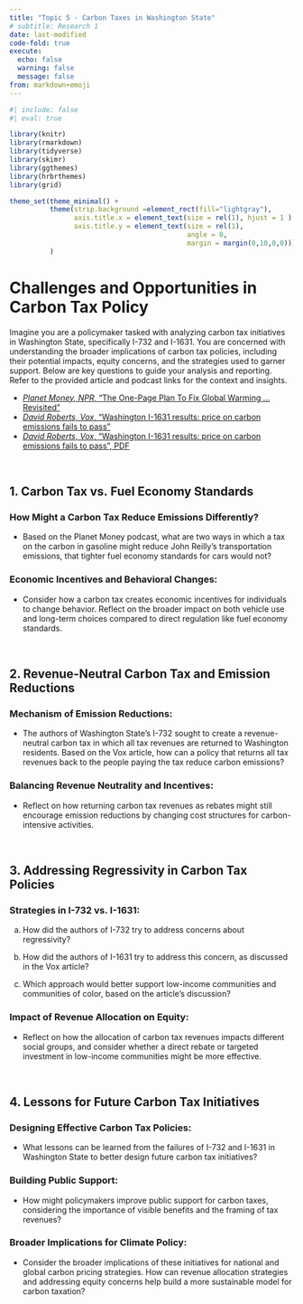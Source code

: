 ```yaml
---
title: "Topic 5 - Carbon Taxes in Washington State"
# subtitle: Research 1
date: last-modified
code-fold: true
execute: 
  echo: false
  warning: false
  message: false
from: markdown+emoji
---
```

```r
#| include: false
#| eval: true

library(knitr)
library(rmarkdown)
library(tidyverse)
library(skimr)
library(ggthemes)
library(hrbrthemes)
library(grid)

theme_set(theme_minimal() +
          theme(strip.background =element_rect(fill="lightgray"),
                axis.title.x = element_text(size = rel(1), hjust = 1 ),
                axis.title.y = element_text(size = rel(1), 
                                            angle = 0,
                                            margin = margin(0,10,0,0)))
          )

```


# Challenges and Opportunities in Carbon Tax Policy

Imagine you are a policymaker tasked with analyzing carbon tax initiatives in Washington State, specifically I-732 and I-1631. You are concerned with understanding the broader implications of carbon tax policies, including their potential impacts, equity concerns, and the strategies used to garner support. Below are key questions to guide your analysis and reporting. Refer to the provided article and podcast links for the context and insights.

- [_Planet Money, NPR_, "The One-Page Plan To Fix Global Warming ... Revisited"](https://www.npr.org/sections/money/2018/07/18/630267782/episode-472-the-one-page-plan-to-fix-global-warming-revisited)
- [_David Roberts, Vox_, "Washington I-1631 results: price on carbon emissions fails to pass"](https://www.vox.com/energy-and-environment/2018/9/28/17899804/washington-1631-results-carbon-fee-green-new-deal)
- [_David Roberts, Vox_, "Washington I-1631 results: price on carbon emissions fails to pass", PDF](https://bcecon.github.io/econ-rw/5-app-vox-2018-carbon-tax-wa.pdf){target="_blank"}

<br>

## 1. Carbon Tax vs. Fuel Economy Standards

### How Might a Carbon Tax Reduce Emissions Differently?
- Based on the Planet Money podcast, what are two ways in which a tax on the carbon in gasoline might reduce John Reilly's transportation emissions, that tighter fuel economy standards for cars would not?

### Economic Incentives and Behavioral Changes:
- Consider how a carbon tax creates economic incentives for individuals to change behavior. Reflect on the broader impact on both vehicle use and long-term choices compared to direct regulation like fuel economy standards.

<br>

## 2. Revenue-Neutral Carbon Tax and Emission Reductions

### Mechanism of Emission Reductions:
- The authors of Washington State's I-732 sought to create a revenue-neutral carbon tax in which all tax revenues are returned to Washington residents. Based on the Vox article, how can a policy that returns all tax revenues back to the people paying the tax reduce carbon emissions?

### Balancing Revenue Neutrality and Incentives:
- Reflect on how returning carbon tax revenues as rebates might still encourage emission reductions by changing cost structures for carbon-intensive activities.

<br>

## 3. Addressing Regressivity in Carbon Tax Policies

### Strategies in I-732 vs. I-1631:

a. How did the authors of I-732 try to address concerns about regressivity?

b. How did the authors of I-1631 try to address this concern, as discussed in the Vox article?

c. Which approach would better support low-income communities and communities of color, based on the article's discussion?

### Impact of Revenue Allocation on Equity:
- Reflect on how the allocation of carbon tax revenues impacts different social groups, and consider whether a direct rebate or targeted investment in low-income communities might be more effective.

<br>

## 4. Lessons for Future Carbon Tax Initiatives

### Designing Effective Carbon Tax Policies:
- What lessons can be learned from the failures of I-732 and I-1631 in Washington State to better design future carbon tax initiatives?

### Building Public Support:
- How might policymakers improve public support for carbon taxes, considering the importance of visible benefits and the framing of tax revenues?

### Broader Implications for Climate Policy:
- Consider the broader implications of these initiatives for national and global carbon pricing strategies. How can revenue allocation strategies and addressing equity concerns help build a more sustainable model for carbon taxation?
